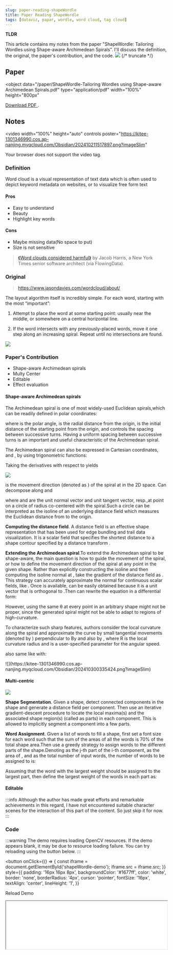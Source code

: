 ```yaml
---
slug: paper-reading-shapeWordle
title: Paper Reading ShapeWordle
tags: [dataviz, papar, wordle, word cloud, tag cloud]
---
```



**TLDR**

This article contains my notes from the paper "ShapeWordle: Tailoring Wordles using Shape-aware Archimedean Spirals". I'll discuss the definition, the original, the paper's contribution, and the code.
![](https://kitee-1301346990.cos.ap-nanjing.myqcloud.com/Obsidian/202410211517897.png?imageSlim)
{/* truncate */}

## Paper

<object
  data="/paper/ShapeWordle-Tailoring Wordles using Shape-aware Archimedean Spirals.pdf"
  type="application/pdf"
  width="100%"
  height="800px"
>
  <a href="/paper/ShapeWordle-Tailoring Wordles using Shape-aware Archimedean Spirals.pdf">
    Download PDF
  </a>
  .
</object>

## Notes

<video
  width="100%"
  height="auto"
  controls
  poster="https://kitee-1301346990.cos.ap-nanjing.myqcloud.com/Obsidian/202410211517897.png?imageSlim"
>
  <source src="/video/ShapeWordle.mp4" type="video/mp4" />
  Your browser does not support the video tag.
</video>

### Definition

Word cloud is a visual representation of text data which is often used to depict keyword metadata on websites, or to visualize free form text

#### Pros

- Easy to understand
- Beauty
- Highlight key words

#### Cons

- Maybe missing data(No space to put)
- Size is not sensitive

> [《Word clouds considered harmful》](https://www.niemanlab.org/2011/10/word-clouds-considered-harmful/) by Jacob Harris, a New York Times senior software architect (via FlowingData).

### Original

> https://www.jasondavies.com/wordcloud/about/

The layout algorithm itself is incredibly simple. For each word, starting with the most “important”:

1. Attempt to place the word at some starting point: usually near the middle, or somewhere on a central horizontal line.

2. If the word intersects with any previously-placed words, move it one step along an increasing spiral. Repeat until no intersections are found.

![](https://kitee-1301346990.cos.ap-nanjing.myqcloud.com/Obsidian/202410211603697.png?imageSlim)

### Paper's Contribution

- Shape-aware Archimedean spirals
- Multy Center
- Editable
- Effect evaluation

#### Shape-aware Archimedean spirals

The Archimedean spiral is one of most widely-used Euclidean spirals,which can be readily defined in polar coordinates:

<BlockMath math="r(\theta) = m\theta + b" />

where <InlineMath math="\theta" /> is the polar angle, <InlineMath math="r" /> is the radial distance from the origin, <InlineMath math="b = r(0)" /> is the initial distance of the starting point from the origin, and <InlineMath math="m" /> controls the spacing between successive turns. Having a uniform spacing <InlineMath math="2m\pi" /> between successive turns is an important and useful characteristic of the Archimedean spiral.

The Archimedean spiral can also be expressed in Cartesian coordinates, <InlineMath math="x" /> and <InlineMath math="y" />, by using trigonometric functions:

<BlockMath math="\left(\begin{array}{c}x\\y\end{array}\right) = r(\theta)\left(\begin{array}{c}cos\theta\\sin\theta\end{array}\right)" />

Taking the derivatives with respect to <InlineMath math="\theta" /> yields

<BlockMath math="\left\{\begin{array}{l}{\frac{dx}{d\theta} = mcos\theta-r(\theta)sin\theta}\\{\frac{dy}{d\theta} = msin\theta+r(\theta)cos\theta}\end{array}\right." />

![](https://kitee-1301346990.cos.ap-nanjing.myqcloud.com/Obsidian/202410211802686.png?imageSlim)

<InlineMath math="(\frac{dx}{d\theta},\frac{dy}{d\theta})" /> is the movement direction
(denoted as <InlineMath math="U" />) of the spiral at <InlineMath math="(x,y)" /> in
the 2D space. Can decompose <InlineMath math="U" /> along <InlineMath math="N=(cos\theta, sin\theta)^T" /> and <InlineMath math="T=(-sin\theta, cos\theta)^T" />

<BlockMath math="U = m \left(\begin{array}{c}cos\theta\\sin\theta\end{array}\right) + r(\theta) \left(\begin{array}{c}-sin\theta\\cos\theta\end{array}\right) = mN + r(\theta)T" />

where <InlineMath math="N" /> and <InlineMath math="T" /> are the unit normal vector and unit tangent vector, resp.,at point <InlineMath math="(x,y)" /> on a circle of radius <InlineMath math="\sqrt{x^2+y^2}" /> co-centered with the spiral.Such a circle can be interpreted as
the isoline of an underlying distance field <InlineMath math="\phi(x,y) = \sqrt{x^2+y^2}" /> which measures the Euclidean distance from <InlineMath math="(x,y)" /> to the origin.

**Computing the distance field**. A distance field is an effective shape representation that has been used for edge bundling and trail data visualization. It is a scalar field that specifies the shortest distance to a shape contour specified by a distance transform <InlineMath math="R^2 \rightarrow R_+" />.

<BlockMath math="\phi(p\in R^2,\Omega) = min_{q\in\Omega}||p-q||" />

**Extending the Archimedean spiral**.To extend the Archimedean spiral to be shape-aware, the main question is how to guide the movement of the spiral, or how to define the movement direction of the spiral at any point <InlineMath math="p" /> in the given shape. Rather than explicitly constructing the isoline and then computing the isoline normal at <InlineMath math="p" />, take the gradient of the distance field as <InlineMath math="N" />. This strategy can accurately approximate the normal for continuous scalar fields, like <InlineMath math="\phi" />. Once <InlineMath math="N" /> is available, <InlineMath math="T" /> can be easily obtained because it is a unit vector that is orthogonal to <InlineMath math="N" />.Then can rewrite the equation in a differential form:

<BlockMath math="\left(\begin{array}{c}dx\\dy\end{array}\right) = md\theta N + rd\theta T" />

However, using the same θ at every point in an arbitrary shape might not be proper, since the generated spiral might not be able to adapt to regions of high-curvature.

To characterize such sharp features, authors consider the local curvature along the spiral and approximate the curve by small tangential movements (denoted by <InlineMath math="ds" />) perpendicular to <InlineMath math="N" /> By <InlineMath math="Rd\eta" /> and also by <InlineMath math="Rd\theta" />, where R is the local curvature radius and <InlineMath math="\eta" /> is a user-specified parameter for the angular speed.

<BlockMath math="d\theta = \frac{Rd\eta}{r}" />

also same like with:

<BlockMath math="\left(\begin{array}{c}dx\\dy\end{array}\right) = \frac{mRd\eta}{r}N + Rd\eta T" />
![](https://kitee-1301346990.cos.ap-nanjing.myqcloud.com/Obsidian/202410300335424.png?imageSlim)

#### Multi-centric

![](https://kitee-1301346990.cos.ap-nanjing.myqcloud.com/Obsidian/202410300345513.png?imageSlim)

**Shape Segmentation**. Given a shape, detect connected components in the shape and generate a distance field per component. Then use an iterative gradient-descent procedure to locate the local maxima(s) and the associated shape region(s) (called as parts) in each component. This is allowed to implicitly segment a component into a few parts.

**Word Assignment**. Given a list of words to fill a shape, first set a font size for each word such that the sum of the areas of all the words is 70% of the total shape area.Then use a greedy strategy to assign words to the different parts of the shape.Denoting <InlineMath math="p_{i,j}" /> as the j-th part of the i-th component, <InlineMath math="A_{i,j}" /> as the area of <InlineMath math="p_{i,j}" />, and <InlineMath math="N" /> as the total number of input words, the number of words to be assigned to <InlineMath math="p_{i,j}" /> is:

<BlockMath math="\frac{A_{i,j}}{\sum_{u}\sum_{v}A_{u,v}}N" />

Assuming that the word with the largest weight should be assigned to the largest part, then define the largest weight of the words in each part as:

<BlockMath math="W_{i,j} = \frac{A_{i,j}}{max_{u,v}A_{u,v}}" />

#### Editable

:::info
Although the author has made great efforts and remarkable achievements in this regard, I have not encountered suitable character scenes for the interaction of this part of the content. So just skip it for now.
:::

### Code

:::warning
The demo requires loading OpenCV resources. If the demo appears blank, it may be due to resource loading failure. You can try reloading using the button below.
:::

<button
  onClick={() => {
    const iframe = document.getElementById('shapeWordle-demo');
    iframe.src = iframe.src;
  }}
  style={{
    padding: '16px 16px 8px',
    backgroundColor: '#1677ff',
    color: 'white',
    border: 'none',
    borderRadius: '4px',
    cursor: 'pointer',
    fontSize: '16px',
    textAlign: 'center',
    lineHeight: '1',
  }}
>
  Reload Demo
</button>

<iframe
  id="shapeWordle-demo"
  src="/demo/shapeWordle/index.html"
  width="100%"
  style={{ border: 'none' }}
  onLoad={(e) => {
    // Adjust iframe height to match content
    const iframe = e.target;
    iframe.style.height =
      iframe.contentWindow.document.documentElement.scrollHeight + 'px';
  }}
/>

:::tip

In the demo above, the code for ShapeWordle has been reorganized by me. If you need to view the original source code of the paper, please visit https://github.com/RealKai42/Shape_Wordle.  
I'm not sure the code is 100% correct. Some place maybe need correct and optimize.
:::
